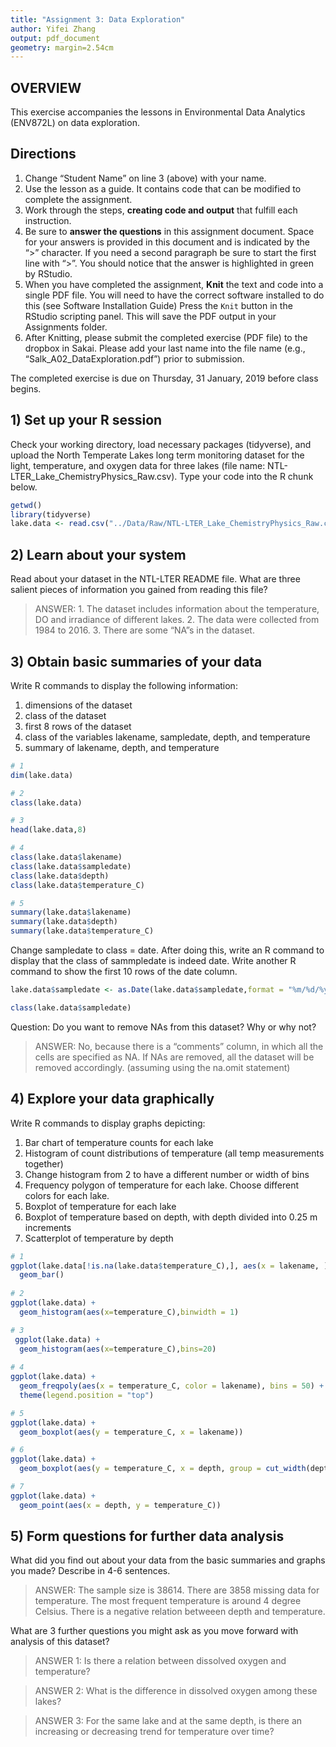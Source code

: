 ```yaml
---
title: "Assignment 3: Data Exploration"
author: Yifei Zhang
output: pdf_document
geometry: margin=2.54cm
---
```


## OVERVIEW

This exercise accompanies the lessons in Environmental Data Analytics (ENV872L) on data exploration. 

## Directions
1. Change "Student Name" on line 3 (above) with your name.
2. Use the lesson as a guide. It contains code that can be modified to complete the assignment.
3. Work through the steps, **creating code and output** that fulfill each instruction.
4. Be sure to **answer the questions** in this assignment document.
Space for your answers is provided in this document and is indicated by the ">" character.
If you need a second paragraph be sure to start the first line with ">".
You should notice that the answer is highlighted in green by RStudio. 
6. When you have completed the assignment, **Knit** the text and code into a single PDF file.
You will need to have the correct software installed to do this (see Software Installation Guide)
Press the `Knit` button in the RStudio scripting panel.
This will save the PDF output in your Assignments folder.
8. After Knitting, please submit the completed exercise (PDF file) to the dropbox in Sakai. Please add your last name into the file name (e.g., "Salk_A02_DataExploration.pdf") prior to submission.

The completed exercise is due on Thursday, 31 January, 2019 before class begins.

## 1) Set up your R session

Check your working directory, load necessary packages (tidyverse), and upload the North Temperate Lakes long term monitoring dataset for the light, temperature, and oxygen data for three lakes (file name: NTL-LTER_Lake_ChemistryPhysics_Raw.csv). Type your code into the R chunk below.
```r
getwd()
library(tidyverse)
lake.data <- read.csv("../Data/Raw/NTL-LTER_Lake_ChemistryPhysics_Raw.csv")

```

## 2) Learn about your system

Read about your dataset in the NTL-LTER README file. What are three salient pieces of information you gained from reading this file?

> ANSWER: 1. The dataset includes information about the temperature, DO and irradiance of different lakes. 2. The data were collected from 1984 to 2016. 3. There are some "NA"s in the dataset.

## 3) Obtain basic summaries of your data

Write R commands to display the following information: 

1. dimensions of the dataset
2. class of the dataset
3. first 8 rows of the dataset
4. class of the variables lakename, sampledate, depth, and temperature
5. summary of lakename, depth, and temperature

```r
# 1
dim(lake.data)

# 2
class(lake.data)

# 3
head(lake.data,8)

# 4
class(lake.data$lakename)
class(lake.data$sampledate)
class(lake.data$depth)
class(lake.data$temperature_C)

# 5
summary(lake.data$lakename)
summary(lake.data$depth)
summary(lake.data$temperature_C)
```

Change sampledate to class = date. After doing this, write an R command to display that the class of sammpledate is indeed date. Write another R command to show the first 10 rows of the date column. 

```r
lake.data$sampledate <- as.Date(lake.data$sampledate,format = "%m/%d/%y")

class(lake.data$sampledate)
```

Question: Do you want to remove NAs from this dataset? Why or why not?

> ANSWER: No, because there is a "comments" column, in which all the cells are specified as NA. If NAs are removed, all the dataset will be removed accordingly. (assuming using the na.omit statement)


## 4) Explore your data graphically

Write R commands to display graphs depicting: 

1. Bar chart of temperature counts for each lake
2. Histogram of count distributions of temperature (all temp measurements together)
3. Change histogram from 2 to have a different number or width of bins
4. Frequency polygon of temperature for each lake. Choose different colors for each lake.
5. Boxplot of temperature for each lake
6. Boxplot of temperature based on depth, with depth divided into 0.25 m increments
7. Scatterplot of temperature by depth

```r
# 1
ggplot(lake.data[!is.na(lake.data$temperature_C),], aes(x = lakename, )) +
  geom_bar() 
  
# 2
ggplot(lake.data) +
  geom_histogram(aes(x=temperature_C),binwidth = 1)

# 3
 ggplot(lake.data) +
  geom_histogram(aes(x=temperature_C),bins=20)
 
# 4
ggplot(lake.data) +
  geom_freqpoly(aes(x = temperature_C, color = lakename), bins = 50) +
  theme(legend.position = "top")

# 5
ggplot(lake.data) + 
  geom_boxplot(aes(y = temperature_C, x = lakename)) 

# 6
ggplot(lake.data) + 
  geom_boxplot(aes(y = temperature_C, x = depth, group = cut_width(depth, 0.25))) 

# 7 
ggplot(lake.data) +
  geom_point(aes(x = depth, y = temperature_C))

```
## 5) Form questions for further data analysis

What did you find out about your data from the basic summaries and graphs you made? Describe in 4-6 sentences.

> ANSWER: The sample size is 38614. There are 3858 missing data for temperature. The most frequent temperature is around 4 degree Celsius. There is a negative relation betweeen depth and temperature.

What are 3 further questions you might ask as you move forward with  analysis of this dataset?

> ANSWER 1: Is there a relation between dissolved oxygen and temperature?

> ANSWER 2: What is the difference in dissolved oxygen among these lakes?

> ANSWER 3: For the same lake and at the same depth, is there an increasing or decreasing trend for temperature over time?
